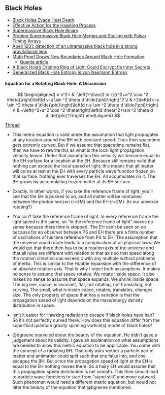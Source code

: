 ## Black Holes

- [Black Holes Evade Heat Death](https://www.quantamagazine.org/in-new-paradox-black-holes-appear-to-evade-heat-death-20230606/) 
- [Effective Action for the Hawking Process](https://arxiv.org/pdf/2306.09019.pdf)
- [Supermassive Black Hole Binary](https://arxiv.org/abs/2306.11310)
- [Probing Supermassive Black Hole Merges and Stalling with Pulsar Timing Arrays](https://arxiv.org/abs/1901.06785)
- [Abell 1201: detection of an ultramassive black hole in a strong gravitational lens](https://academic.oup.com/mnras/article/521/3/3298/7085506)
- [Math Proof Draws New Boundaries Around Black Hole Formation](https://arxiv.org/pdf/2301.08270.pdf)
    - [Quanta article](https://www.quantamagazine.org/math-proof-draws-new-boundaries-around-black-hole-formation-20230816/)
- [A Black Hole’s Orbiting Ring of Light Could Encrypt Its Inner Secrets](https://www.quantamagazine.org/black-holes-ring-of-light-could-encrypt-its-inner-secrets-20220908/)
- [Generalized Black Hole Entropy is von Neumann Entropy](https://arxiv.org/pdf/2309.15897.pdf)

#### Equation for a Rotating Black Hole: A Discussion

$$
\begin{aligned}
d s^2= & -\left(1-\frac{2 m r}{r^2+a^2 \cos ^2 \theta}\right)\left(d v-a \sin ^2 \theta d \tilde{\phi}\right)^2 \\
& +2\left(d v-a \sin ^2 \theta d \tilde{\phi}\right)\left(d r-a \sin ^2 \theta d \tilde{\phi}\right) \\
& +\left(r^2+a^2 \cos ^2 \theta\right)\left(d \theta^2+\sin ^2 \theta d \tilde{\phi}^2\right)
\end{aligned}
$$

[Thread](https://twitter.com/PaulGradenwitz/status/1684032493358395392)

- This metric equation is valid under the assumption that light propagates at any location around the BH with constant speed. Thus then spacetime gets extremly curved. But if we assume that spacetime remains flat, then we have to rewrite this as what is the local light propagation velocity tensor.  Under that assumption this velocity will become equal to the EH surface for a location at the EH. Because still remains valid that nothing can exceed the local speed of light, this means that all matter will come at rest at the EH with every particle wave function frozen on that surface. Nothing ever traverses the EH. All accumulates on it. The BH grows by accumulating frozen matter at its EH surface.

- Exactly. In other words, if you take the reference frame of light, you'll see that the EH is pushed to oo, and all matter will be contained between the photon horizon (r=3M) and the EH (r=2M). (Is our universe rotating?)

- You can't take the reference frame of light. In every reference frame the light speed is the same, so "in the reference frame of light" makes no sense because there time is stopped. The EH can't be seen on oo because for an observer between PS and EH there are a finite number of oscillations of his time reference from PS to EH. The assumption that the universe could rotate leads to a complication of all physical laws. We would get that there then has to be a rotation axis of the universe and that all rules are different with relation to that axis so that speed along the rotation direction can exceed c with any multiple without problems of inertia. This is similar to the Hubble expansion with the difference of an absolute rotation axis. That is why I reject both assumptions. It makes no sense to assume that space rotates. We rotate inside space. It also makes no sense to assume that space expands. We shrink inside space. The big one, space, is invariant, flat, not rotating, not translating, not curving. The small, what is inside space, rotates, translates, changes size. The only property of space that has a variation is that the propagation speed of light depends on the mass/energy density distribution in space.

- Isn't it easier for Hawking radiation to escape if black holes have hair? So it's not perfectly curved there. How does this equation differ from the superfluid quantum gravity spinning vortice(s) model of black holes?

- @bgreene marveled about the beauty of the equation. He didn't gave a judgement about its validity. I gave an explanation on what assumptions are needed to allow this metric equation to be applicable. You come with the concept of a radiating BH. That only asks wether a particle pair of matter and antimatter could split such that one falks into, and one escapes the BH. But since the propagation speed of light at the EH is equal to the EH nothing moves there. So a hairy EH would assume that this propagation speed distribution is not smooth. This then should lead to particle wave functions to start from "stand still" and move outward. Such phenomen would need a different metric equation, but would not alter the beauty of the equation that @bgreene mentioned.